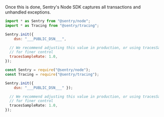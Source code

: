 Once this is done, Sentry's Node SDK captures all transactions and unhandled exceptions.

```javascript {tabTitle:ESM}
import * as Sentry from "@sentry/node";
import * as Tracing from "@sentry/tracing";

Sentry.init({
    dsn: "___PUBLIC_DSN___",

  // We recommend adjusting this value in production, or using tracesSampler
  // for finer control
  tracesSampleRate: 1.0,
});
```

```javascript {tabTitle:CommonJS}
const Sentry = require("@sentry/node");
const Tracing = require("@sentry/tracing");

Sentry.init({
    dsn: "___PUBLIC_DSN___" });

  // We recommend adjusting this value in production, or using tracesSampler
  // for finer control
  tracesSampleRate: 1.0,
});
```
